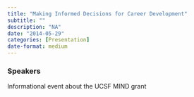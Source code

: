 ```yaml
---
title: "Making Informed Decisions for Career Development"
subtitle: ""
description: "NA"
date: "2014-05-29"
categories: [Presentation]
date-format: medium 
---
```


### Speakers  


Informational event about the UCSF MIND grant

